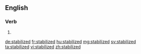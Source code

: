 ==English==

===Verb===
{{head|en}}

# {{en-past of|stabilize}}

[[de:stabilized]]
[[fr:stabilized]]
[[hu:stabilized]]
[[mg:stabilized]]
[[sv:stabilized]]
[[ta:stabilized]]
[[vi:stabilized]]
[[zh:stabilized]]